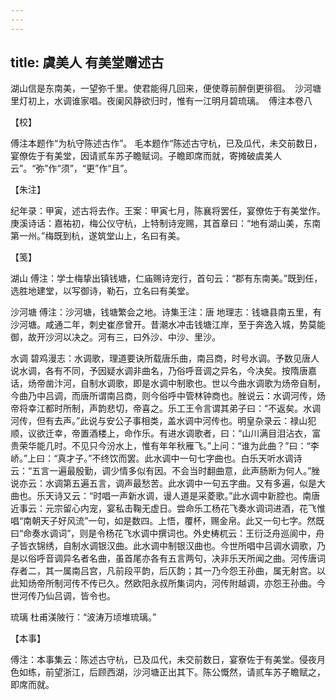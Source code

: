 ```yaml
---
---
---
```

title: 虞美人 有美堂赠述古
---







湖山信是东南美，一望弥千里。使君能得几回来，便使尊前醉倒更徘徊。　沙河塘里灯初上，水调谁家唱。夜阑风静欲归时，惟有一江明月碧琉璃。　傅注本卷八





【校】


傅注本题作“为杭守陈述古作”。 毛本题作“陈述古守杭，已及瓜代，未交前数日，宴僚佐于有美堂，因请贰车苏子瞻赋词。子瞻即席而就，寄摊破虞美人云”。“弥”作“须”，“更”作“且”。





【朱注】


纪年录：甲寅，述古将去作。王案：甲寅七月，陈襄将罢任，宴僚佐于有美堂作。庚溪诗话：嘉祐初，梅公仪守杭，上特制诗宠赐，其首章曰：“地有湖山美，东南第一州。”梅既到杭，遂筑堂山上，名曰有美。





【笺】


湖山 傅注：学士梅挚出镇钱塘，仁庙赐诗宠行，首句云：“郡有东南美。”既到任，选胜地建堂，以写御诗，勒石，立名曰有美堂。

沙河塘 傅注：沙河塘，钱塘繁会之地。诗集王注：唐 地理志：钱塘县南五里，有沙河塘。咸通二年，刺史崔彦曾开。昔潮水冲击钱塘江岸，至于奔逸入城，势莫能御，故开沙河以决之。河有三，曰外沙、中沙、里沙。

水调 碧鸡漫志：水调歌，理道要诀所载唐乐曲，南吕商，时号水调。予数见唐人说水调，各有不同，予因疑水调非曲名，乃俗呼音调之异名，今决矣。按隋唐嘉话，炀帝凿汴河，自制水调歌，即是水调中制歌也。世以今曲水调歌为炀帝自制，今曲乃中吕调，而唐所谓南吕商，则今俗呼中管林钟商也。脞说云：水调河传，炀帝将幸江都时所制，声韵悲切，帝喜之。乐工王令言谓其弟子曰：“不返矣。水调河传，但有去声。”此说与安公子事相类，盖水调中河传也。明皇杂录云：禄山犯顺，议欲迁幸，帝置酒楼上，命作乐。有进水调歌者，曰：“山川满目泪沾衣，富贵荣华能几时。不见只今汾水上，惟有年年秋雁飞。”上问：“谁为此曲？”曰：“李峤。”上曰：“真才子。”不终饮而罢。此水调中一句七字曲也。白乐天听水调诗云：“五言一遍最殷勤，调少情多似有因。不会当时翻曲意，此声肠断为何人。”脞说亦云：水调第五遍五言，调声最愁苦。此水调中一句五字曲。又有多遍，似是大曲也。乐天诗又云：“时唱一声新水调，谩人道是采菱歌。”此水调中新腔也。南唐近事云：元宗留心内宠，宴私击鞠无虚日。尝命乐工杨花飞奏水调词进酒，花飞惟唱“南朝天子好风流”一句，如是数四。上悟，覆杯，赐金帛。此又一句七字。然既曰“命奏水调词”，则是令杨花飞水调中撰词也。外史梼杌云：王衍泛舟巡阆中，舟子皆衣锦绣，自制水调银汉曲。此水调中制银汉曲也。今世所唱中吕调水调歌，乃是以俗呼音调异名者名曲，虽首尾亦各有五言两句，决非乐天所闻之曲。河传唐词存者二，其一属南吕宫，凡前段平韵，后仄韵；其一乃今怨王孙曲，属无射宫。以此知炀帝所制河传不传已久。然欧阳永叔所集词内，河传附越调，亦怨王孙曲。今世河传乃仙吕调，皆令也。

琉璃 杜甫渼陂行：“波涛万顷堆琉璃。”





【本事】


傅注：本事集云：陈述古守杭，已及瓜代，未交前数日，宴寮佐于有美堂。侵夜月色如练，前望浙江，后顾西湖，沙河塘正出其下。陈公慨然，请贰车苏子瞻赋之，即席而就。